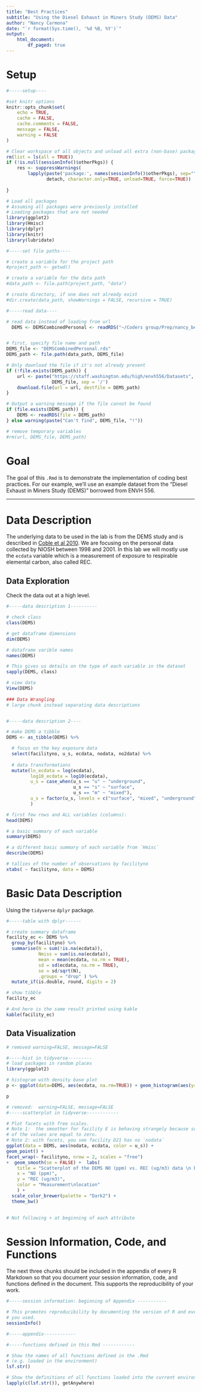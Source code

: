 ```yaml
---
title: "Best Practices"
subtitle: "Using the Diesel Exhaust in Miners Study (DEMS) Data"
author: "Nancy Carmona"
date: "`r format(Sys.time(), '%d %B, %Y')`"
output: 
    html_document:
        df_paged: true
---
```


# Setup
```r
#-----setup----

#set knitr options
knitr::opts_chunk$set(
    echo = TRUE,
    cache = FALSE,
    cache.comments = FALSE,
    message = FALSE,
    warning = FALSE
)

# Clear workspace of all objects and unload all extra (non-base) packages
rm(list = ls(all = TRUE))
if (!is.null(sessionInfo()$otherPkgs)) {
    res <- suppressWarnings(
        lapply(paste('package:', names(sessionInfo()$otherPkgs), sep=""),
               detach, character.only=TRUE, unload=TRUE, force=TRUE))
   
}

# Load all packages 
# Assuming all packages were previously installed 
# Loading packages that are not needed 
library(ggplot2)
library(Hmisc)
library(dplyr)
library(knitr)
library(lubridate)

```

```r
#-----set file paths----

# create a variable for the project path
#project_path <- getwd()

# create a variable for the data path
#data_path <- file.path(project_path, "data")

# create directory, if one does not already exist
#dir.create(data_path, showWarnings = FALSE, recursive = TRUE)

```

```r
#-----read data----

# read data instead of loading from url 
  DEMS <- DEMSCombinedPersonal <- readRDS("~/Coders group/Prep/nancy_best_practice/data/DEMSCombinedPersonal.rds")


# first, specify file name and path
DEMS_file <- "DEMSCombinedPersonal.rds"
DEMS_path <- file.path(data_path, DEMS_file)

# Only download the file if it's not already present
if (!file.exists(DEMS_path)) {
    url <- paste("https://staff.washington.edu/high/envh556/Datasets", 
                 DEMS_file, sep = '/')
    download.file(url = url, destfile = DEMS_path)
}

# Output a warning message if the file cannot be found
if (file.exists(DEMS_path)) {
    DEMS <- readRDS(file = DEMS_path)
} else warning(paste("Can't find", DEMS_file, "!"))

# remove temporary variables
#rm(url, DEMS_file, DEMS_path)

```


# Goal

The goal of this `.Rmd` is to demonstrate the implementation of coding best practices. For our example, we'll use an example dataset from the "Diesel Exhaust in Miners Study (DEMS)" borrowed from ENVH 556.

---

# Data Description

The underlying data to be used in the lab is from the DEMS study and is
described in [Coble et al 2010](https://academic.oup.com/annweh/article/54/7/747/202635).  We are focusing on the personal data collected
by NIOSH between 1998 and 2001.  In this lab we will mostly use the `ecdata`
variable which is a measurement of exposure to respirable elemental carbon, also
called REC.


## Data Exploration

Check the data out at a high level.

```r
#-----data description 1---------- 

# check class
class(DEMS) 

# get dataframe dimensions
dim(DEMS) 

# dataframe varible names
names(DEMS) 

# This gives us details on the type of each variable in the dataset
sapply(DEMS, class) 

# view data
View(DEMS)
 
### Data Wrangling 
# large chunk instead separating data descriptions 


#-----data description 2----

# make DEMS a tibble
DEMS <- as_tibble(DEMS) %>%

  # focus on the key exposure data
  select(facilityno, u_s, ecdata, nodata, no2data) %>% 
  
  # data transformations
  mutate(ln_ecdata = log(ecdata), 
         log10_ecdata = log10(ecdata), 
         u_s = case_when(u_s == "u" ~ "underground", 
                         u_s == "s" ~ "surface", 
                         u_s == "m" ~ "mixed"), 
         u_s = factor(u_s, levels = c("surface", "mixed", "underground"))
         )

# first few rows and ALL variables (columns):
head(DEMS) 

# a basic summary of each variable
summary(DEMS) 

# a different basic summary of each variable from `Hmisc`
describe(DEMS) 

# tallies of the number of observations by facilityno
xtabs( ~ facilityno, data = DEMS) 

```

# Basic Data Description

Using the `tidyverse` `dplyr` package.

```r
#-----table with dplyr------

# create summary dataframe 
facility_ec <- DEMS %>% 
  group_by(facilityno) %>% 
  summarise(N = sum(!is.na(ecdata)),
            Nmiss = sum(is.na(ecdata)),
            mean = mean(ecdata, na.rm = TRUE),
            sd = sd(ecdata, na.rm = TRUE),
            se = sd/sqrt(N), 
            .groups = "drop" ) %>% 
  mutate_if(is.double, round, digits = 2)

# show tibble
facility_ec

# And here is the same result printed using kable
kable(facility_ec)
```

## Data Visualization 

```r
# removed warning=FALSE, message=FALSE

#-----hist in tidyverse---------
# load packages in random places 
library(ggplot2)

# histogram with density base plot
p <- ggplot(data=DEMS, aes(ecdata, na.rm=TRUE)) + geom_histogram(aes(y=..density..), colour="black", fill="white", binwidth=20) + geom_density(alpha=.2, fill="red") + labs(x = "REC (ug/m3)") +         scale_y_continuous(expand = expand_scale(mult = c(0, .1))) + theme_classic()

p
```

```r
# removed:  warning=FALSE, message=FALSE
#-----scatterplot in tidyverse------------

# Plot facets with free scales. 
# Note 1:  the smoother for facility E is behaving strangely because so many 
# of the values are equal to zero. 
# Note 2: with facets, you see facility D21 has no `nodata`
ggplot(data = DEMS, aes(nodata, ecdata, color = u_s)) +
geom_point() +
facet_wrap(~ facilityno, nrow = 2, scales = "free") 
+  geom_smooth(se = FALSE) +  labs(
    title = "Scatterplot of the DEMS NO (ppm) vs. REC (ug/m3) data \n by facility, colored by measurement location",
    x = "NO (ppm)",
    y = "REC (ug/m3)",
    color = "Measurement\nlocation"
    ) + 
  scale_color_brewer(palette = "Dark2") +
  theme_bw()
    

# Not following + at beginning of each attribute 


```

# Session Information, Code, and Functions

The next three chunks should be included in the appendix of every R Markdown so 
that you document your session information, code, and functions defined in the 
document. This supports the reproducibility of your work.

```r
#-----session information: beginning of Appendix -----------

# This promotes reproducibility by documenting the version of R and every package
# you used.
sessionInfo()

```

```r
#-----appendix------------
```

```r
#-----functions defined in this Rmd ------------

# Show the names of all functions defined in the .Rmd
# (e.g. loaded in the environment)
lsf.str()

# Show the definitions of all functions loaded into the current environment  
lapply(c(lsf.str()), getAnywhere)

```
